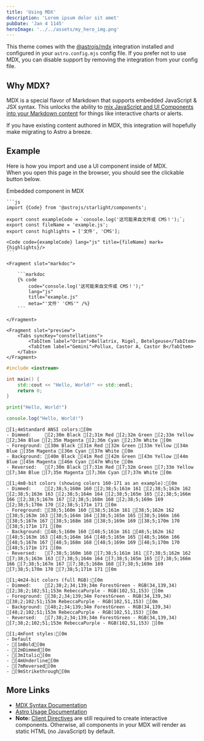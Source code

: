 ```yaml
---
title: 'Using MDX'
description: 'Lorem ipsum dolor sit amet'
pubDate: 'Jan 4 1145'
heroImage: '../../assets/my_hero_img.png'
---
```


This theme comes with the [@astrojs/mdx](https://docs.astro.build/en/guides/integrations-guide/mdx/) integration installed and configured in your `astro.config.mjs` config file. If you prefer not to use MDX, you can disable support by removing the integration from your config file.

## Why MDX?

MDX is a special flavor of Markdown that supports embedded JavaScript & JSX syntax. This unlocks the ability to [mix JavaScript and UI Components into your Markdown content](https://docs.astro.build/en/guides/markdown-content/#mdx-features) for things like interactive charts or alerts.

If you have existing content authored in MDX, this integration will hopefully make migrating to Astro a breeze.

## Example

Here is how you import and use a UI component inside of MDX.  
When you open this page in the browser, you should see the clickable button below.


<HeaderLink href="#" onclick="alert('clicked!')">
    Embedded component in MDX
</HeaderLink>

<MultitabPreview>

    ```js
    import {Code} from '@astrojs/starlight/components';

    export const exampleCode = `console.log('这可能来自文件或 CMS！');`;
    export const fileName = 'example.js';
    export const highlights = ['文件', 'CMS'];

    <Code code={exampleCode} lang="js" title={fileName} mark={highlights}/>
    ```

    <Fragment slot="markdoc">

        ```markdoc
        {% code
            code="console.log('这可能来自文件或 CMS！');"
            lang="js"
            title="example.js"
            meta="'文件' 'CMS'" /%}
        ```

    </Fragment>

    <Fragment slot="preview">
        <Tabs syncKey="constellations">
            <TabItem label="Orion">Bellatrix, Rigel, Betelgeuse</TabItem>
            <TabItem label="Gemini">Pollux, Castor A, Castor B</TabItem>
        </Tabs>
    </Fragment>
</MultitabPreview>


```cpp title="main.cpp"
#include <iostream>

int main() {
    std::cout << "Hello, World!" << std::endl;
    return 0;
}
```

```python title="main.py"
print("Hello, World!")
```

```javascript title="main.js"
console.log("Hello, World!")
```

```ansi
[1;4mStandard ANSI colors:[0m
- Dimmed:     [2;30m Black [2;31m Red [2;32m Green [2;33m Yellow [2;34m Blue [2;35m Magenta [2;36m Cyan [2;37m White [0m
- Foreground: [30m Black [31m Red [32m Green [33m Yellow [34m Blue [35m Magenta [36m Cyan [37m White [0m
- Background: [40m Black [41m Red [42m Green [43m Yellow [44m Blue [45m Magenta [46m Cyan [47m White [0m
- Reversed:   [7;30m Black [7;31m Red [7;32m Green [7;33m Yellow [7;34m Blue [7;35m Magenta [7;36m Cyan [7;37m White [0m

[1;4m8-bit colors (showing colors 160-171 as an example):[0m
- Dimmed:     [2;38;5;160m 160 [2;38;5;161m 161 [2;38;5;162m 162 [2;38;5;163m 163 [2;38;5;164m 164 [2;38;5;165m 165 [2;38;5;166m 166 [2;38;5;167m 167 [2;38;5;168m 168 [2;38;5;169m 169 [2;38;5;170m 170 [2;38;5;171m 171 [0m
- Foreground: [38;5;160m 160 [38;5;161m 161 [38;5;162m 162 [38;5;163m 163 [38;5;164m 164 [38;5;165m 165 [38;5;166m 166 [38;5;167m 167 [38;5;168m 168 [38;5;169m 169 [38;5;170m 170 [38;5;171m 171 [0m
- Background: [48;5;160m 160 [48;5;161m 161 [48;5;162m 162 [48;5;163m 163 [48;5;164m 164 [48;5;165m 165 [48;5;166m 166 [48;5;167m 167 [48;5;168m 168 [48;5;169m 169 [48;5;170m 170 [48;5;171m 171 [0m
- Reversed:   [7;38;5;160m 160 [7;38;5;161m 161 [7;38;5;162m 162 [7;38;5;163m 163 [7;38;5;164m 164 [7;38;5;165m 165 [7;38;5;166m 166 [7;38;5;167m 167 [7;38;5;168m 168 [7;38;5;169m 169 [7;38;5;170m 170 [7;38;5;171m 171 [0m

[1;4m24-bit colors (full RGB):[0m
- Dimmed:     [2;38;2;34;139;34m ForestGreen - RGB(34,139,34) [2;38;2;102;51;153m RebeccaPurple - RGB(102,51,153) [0m
- Foreground: [38;2;34;139;34m ForestGreen - RGB(34,139,34) [38;2;102;51;153m RebeccaPurple - RGB(102,51,153) [0m
- Background: [48;2;34;139;34m ForestGreen - RGB(34,139,34) [48;2;102;51;153m RebeccaPurple - RGB(102,51,153) [0m
- Reversed:   [7;38;2;34;139;34m ForestGreen - RGB(34,139,34) [7;38;2;102;51;153m RebeccaPurple - RGB(102,51,153) [0m

[1;4mFont styles:[0m
- Default
- [1mBold[0m
- [2mDimmed[0m
- [3mItalic[0m
- [4mUnderline[0m
- [7mReversed[0m
- [9mStrikethrough[0m
```

## More Links

- [MDX Syntax Documentation](https://mdxjs.com/docs/what-is-mdx)
- [Astro Usage Documentation](https://docs.astro.build/en/guides/markdown-content/#markdown-and-mdx-pages)
- **Note:** [Client Directives](https://docs.astro.build/en/reference/directives-reference/#client-directives) are still required to create interactive components. Otherwise, all components in your MDX will render as static HTML (no JavaScript) by default.
